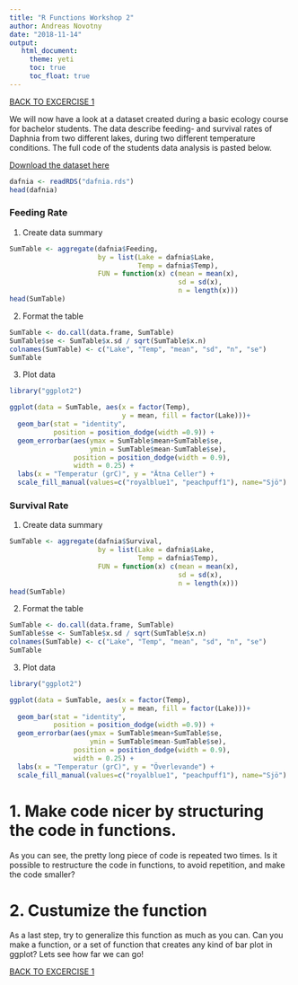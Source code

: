 ```yaml
---
title: "R Functions Workshop 2"
author: Andreas Novotny
date: "2018-11-14"
output:
   html_document:
     theme: yeti
     toc: true
     toc_float: true
---
```


[BACK TO EXCERCISE 1](functionsexc.html)


We will now have a look at a dataset created during a basic ecology course for bachelor students.
The data describe feeding- and survival rates of Daphnia from two different lakes, during two different temperature conditions. The full code of the students data analysis is pasted below.

[Download the dataset here](https://github.com/deepskillsr/Data_for_Students/blob/master/dafnia.rds)




```r
dafnia <- readRDS("dafnia.rds")
head(dafnia)
```



### Feeding Rate

1. Create data summary
```r
SumTable <- aggregate(dafnia$Feeding,
                      by = list(Lake = dafnia$Lake,
                                Temp = dafnia$Temp),
                      FUN = function(x) c(mean = mean(x),
                                          sd = sd(x),
                                          n = length(x)))
head(SumTable)
```

2. Format the table
```r
SumTable <- do.call(data.frame, SumTable)
SumTable$se <- SumTable$x.sd / sqrt(SumTable$x.n)
colnames(SumTable) <- c("Lake", "Temp", "mean", "sd", "n", "se")
SumTable
```

3. Plot data
```r
library("ggplot2")

ggplot(data = SumTable, aes(x = factor(Temp),
                            y = mean, fill = factor(Lake)))+
  geom_bar(stat = "identity",
           position = position_dodge(width =0.9)) +
  geom_errorbar(aes(ymax = SumTable$mean+SumTable$se,
                    ymin = SumTable$mean-SumTable$se),
                position = position_dodge(width = 0.9),
                width = 0.25) +
  labs(x = "Temperatur (grC)", y = "Ätna Celler") +
  scale_fill_manual(values=c("royalblue1", "peachpuff1"), name="Sjö")
```

### Survival Rate

1. Create data summary
```r
SumTable <- aggregate(dafnia$Survival,
                      by = list(Lake = dafnia$Lake,
                                Temp = dafnia$Temp),
                      FUN = function(x) c(mean = mean(x),
                                          sd = sd(x),
                                          n = length(x)))
head(SumTable)
```

2. Format the table
```r
SumTable <- do.call(data.frame, SumTable)
SumTable$se <- SumTable$x.sd / sqrt(SumTable$x.n)
colnames(SumTable) <- c("Lake", "Temp", "mean", "sd", "n", "se")
SumTable
```

3. Plot data
```r
library("ggplot2")

ggplot(data = SumTable, aes(x = factor(Temp),
                            y = mean, fill = factor(Lake)))+
  geom_bar(stat = "identity",
           position = position_dodge(width =0.9)) +
  geom_errorbar(aes(ymax = SumTable$mean+SumTable$se,
                    ymin = SumTable$mean-SumTable$se),
                position = position_dodge(width = 0.9),
                width = 0.25) +
  labs(x = "Temperatur (grC)", y = "Överlevande") +
  scale_fill_manual(values=c("royalblue1", "peachpuff1"), name="Sjö")
```


# 1. Make code nicer by structuring the code in functions.

As you can see, the pretty long piece of code is repeated two times. Is it possible to restructure the code in functions, to avoid repetition, and make the code smaller?



# 2. Custumize the function

As a last step, try to generalize this function as much as you can. Can you make a function,
or a set of function that creates any kind of bar plot in ggplot? Lets see how far we can go!


[BACK TO EXCERCISE 1](functionsexc.html)